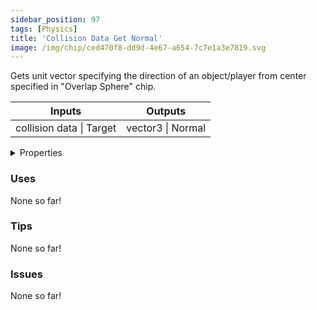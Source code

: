 ```yaml
---
sidebar_position: 97
tags: [Physics]
title: 'Collision Data Get Normal'
image: /img/chip/ced470f8-dd9d-4e67-a654-7c7e1a3e7819.svg
---
```


Gets unit vector specifying the direction of an object/player from center specified in "Overlap Sphere" chip.



<IChip uuid="ced470f8-dd9d-4e67-a654-7c7e1a3e7819"/>

<table><thead><tr><th>Inputs</th><th>Outputs</th></tr></thead><tbody><tr><td>collision data | Target</td><td>vector3 | Normal</td></tr></tbody></table>

<details>
  <summary>Properties</summary>
  <div>
    <div>
    <table>
      <tbody>
        <tr>
          <td>Is beta required?</td>
          <td>No</td>
        </tr>
        <tr>
          <td>Is chip a trolling risk?</td>
          <td>No</td>
        </tr>
        <tr>
          <td>Is chip a role assignment risk?</td>
          <td>No</td>
        </tr>
        <tr>
          <td>Chip UUID</td>
          <td>ced470f8-dd9d-4e67-a654-7c7e1a3e7819</td>
        </tr>
        <tr>
          <td>Room availability</td>
          <td>Available everywhere</td>
        </tr>
      </tbody>
    </table>
    </div>
  </div>
</details>

### Uses

None so far!

### Tips

None so far!

### Issues

None so far!